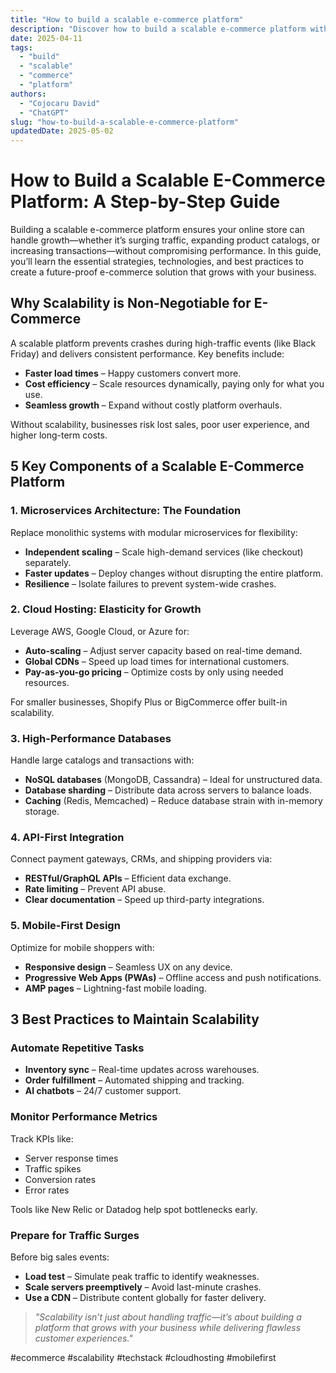 ```yaml
---
title: "How to build a scalable e-commerce platform"
description: "Discover how to build a scalable e-commerce platform with this in-depth guide, providing actionable insights and practical tips to boost your knowledge and results."
date: 2025-04-11
tags:
  - "build"
  - "scalable"
  - "commerce"
  - "platform"
authors:
  - "Cojocaru David"
  - "ChatGPT"
slug: "how-to-build-a-scalable-e-commerce-platform"
updatedDate: 2025-05-02
---
```


# How to Build a Scalable E-Commerce Platform: A Step-by-Step Guide  

Building a scalable e-commerce platform ensures your online store can handle growth—whether it’s surging traffic, expanding product catalogs, or increasing transactions—without compromising performance. In this guide, you’ll learn the essential strategies, technologies, and best practices to create a future-proof e-commerce solution that grows with your business.  

## Why Scalability is Non-Negotiable for E-Commerce  

A scalable platform prevents crashes during high-traffic events (like Black Friday) and delivers consistent performance. Key benefits include:  

- **Faster load times** – Happy customers convert more.  
- **Cost efficiency** – Scale resources dynamically, paying only for what you use.  
- **Seamless growth** – Expand without costly platform overhauls.  

Without scalability, businesses risk lost sales, poor user experience, and higher long-term costs.  

## 5 Key Components of a Scalable E-Commerce Platform  

### 1. Microservices Architecture: The Foundation  

Replace monolithic systems with modular microservices for flexibility:  

- **Independent scaling** – Scale high-demand services (like checkout) separately.  
- **Faster updates** – Deploy changes without disrupting the entire platform.  
- **Resilience** – Isolate failures to prevent system-wide crashes.  

### 2. Cloud Hosting: Elasticity for Growth  

Leverage AWS, Google Cloud, or Azure for:  

- **Auto-scaling** – Adjust server capacity based on real-time demand.  
- **Global CDNs** – Speed up load times for international customers.  
- **Pay-as-you-go pricing** – Optimize costs by only using needed resources.  

For smaller businesses, Shopify Plus or BigCommerce offer built-in scalability.  

### 3. High-Performance Databases  

Handle large catalogs and transactions with:  

- **NoSQL databases** (MongoDB, Cassandra) – Ideal for unstructured data.  
- **Database sharding** – Distribute data across servers to balance loads.  
- **Caching** (Redis, Memcached) – Reduce database strain with in-memory storage.  

### 4. API-First Integration  

Connect payment gateways, CRMs, and shipping providers via:  

- **RESTful/GraphQL APIs** – Efficient data exchange.  
- **Rate limiting** – Prevent API abuse.  
- **Clear documentation** – Speed up third-party integrations.  

### 5. Mobile-First Design  

Optimize for mobile shoppers with:  

- **Responsive design** – Seamless UX on any device.  
- **Progressive Web Apps (PWAs)** – Offline access and push notifications.  
- **AMP pages** – Lightning-fast mobile loading.  

## 3 Best Practices to Maintain Scalability  

### Automate Repetitive Tasks  

- **Inventory sync** – Real-time updates across warehouses.  
- **Order fulfillment** – Automated shipping and tracking.  
- **AI chatbots** – 24/7 customer support.  

### Monitor Performance Metrics  

Track KPIs like:  

- Server response times  
- Traffic spikes  
- Conversion rates  
- Error rates  

Tools like New Relic or Datadog help spot bottlenecks early.  

### Prepare for Traffic Surges  

Before big sales events:  

- **Load test** – Simulate peak traffic to identify weaknesses.  
- **Scale servers preemptively** – Avoid last-minute crashes.  
- **Use a CDN** – Distribute content globally for faster delivery.  

> _"Scalability isn’t just about handling traffic—it’s about building a platform that grows with your business while delivering flawless customer experiences."_  

#ecommerce #scalability #techstack #cloudhosting #mobilefirst